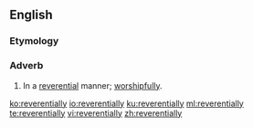 ==English==

===Etymology===
{{suffix|en|reverential|ly}}

===Adverb===
{{en-adv}}

# In a [[reverential]] manner; [[worshipfully]].

[[ko:reverentially]]
[[io:reverentially]]
[[ku:reverentially]]
[[ml:reverentially]]
[[te:reverentially]]
[[vi:reverentially]]
[[zh:reverentially]]